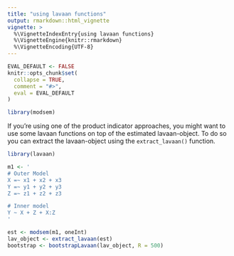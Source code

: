 ```yaml
---
title: "using lavaan functions"
output: rmarkdown::html_vignette
vignette: >
  %\VignetteIndexEntry{using lavaan functions}
  %\VignetteEngine{knitr::rmarkdown}
  %\VignetteEncoding{UTF-8}
---
```


```r
EVAL_DEFAULT <- FALSE
knitr::opts_chunk$set(
  collapse = TRUE,
  comment = "#>",
  eval = EVAL_DEFAULT
)
```

```r
library(modsem)
```
If you're using one of the product indicator approaches, you might want to use some lavaan
functions on top of the estimated lavaan-object.
To do so you can extract the lavaan-object using the `extract_lavaan()` function.

```r
library(lavaan)

m1 <- '
# Outer Model
X =~ x1 + x2 + x3
Y =~ y1 + y2 + y3
Z =~ z1 + z2 + z3

# Inner model
Y ~ X + Z + X:Z
'

est <- modsem(m1, oneInt)
lav_object <- extract_lavaan(est)
bootstrap <- bootstrapLavaan(lav_object, R = 500)
```
